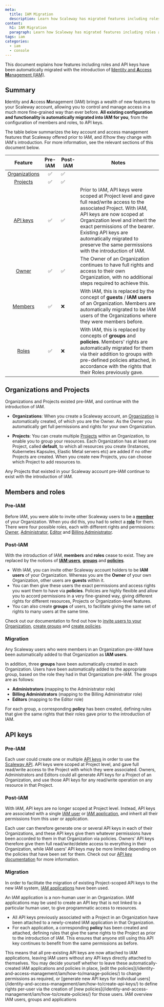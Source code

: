 ```yaml
---
meta:
  title: IAM Migration
  description: Learn how Scaleway has migrated features including roles and API keys with the introduction of IAM
content:
  h1: IAM Migration
  paragraph: Learn how Scaleway has migrated features including roles and API keys with the introduction of IAM
tags: iam
categories: 
  - iam
  - console
---
```


This document explains how features including roles and API keys have been automatically migrated with the introduction of [**I**dentity and **A**ccess **M**anagement (IAM)](/identity-and-access-management/iam/).

## Summary

**I**dentity and **A**ccess **M**anagement (IAM) brings a wealth of new features to your Scaleway account, allowing you to control and manage access in a much more fine-grained way than ever before. **All existing configuration and functionality is automatically migrated into IAM for you**, from the configuration of members and roles, to API keys.

The table below summarizes the key account and access management features that Scaleway offered prior to IAM, and if/how they change with IAM's introduction. For more information, see the relevant sections of this document below.

|                                     Feature                                    | Pre-IAM | Post-IAM | Notes                                                                                                                                                                                                                                                                                                                               |
|:------------------------------------------------------------------------------:|:-------:|----------|-------------------------------------------------------------------------------------------------------------------------------------------------------------------------------------------------------------------------------------------------------------------------------------------------------------------------------------|
| [Organizations](/identity-and-access-management/iam/concepts/#organization) | ✅       | ✅        |                                                                                                                                                                                                                                                                                                                                     |
| [Projects](/identity-and-access-management/iam/concepts/#project)          | ✅       | ✅        |                                                                                                                                                                                                                                                                                                                                     |
| [API keys](/console/my-account/concepts/#api-key)                          | ✅       | ✅        | Prior to IAM, API keys were scoped at Project level and gave full read/write access to the associated Project. With IAM, API keys are now scoped at Organization level and inherit the exact permissions of the bearer. Existing API keys are automatically migrated to preserve the same permissions with the introduction of IAM. |
| [Owner](/console/my-project/concepts#owner)                                | ✅       | ✅        | The Owner of an Organization continues to have full rights and access to their own Organization, with no additional steps required to achieve this.                                                                                                                                                                                 |
| [Members](/console/my-account/concepts/#members)                           | ✅       | ❌        | With IAM, this is replaced by the concept of  **guests** / **IAM users** of an Organization. Members are automatically migrated to be IAM users of the Organizations where they were members before.                                                                                                                                    |
| [Roles](/console/my-account/concepts/#roles)                               | ✅       | ❌        | With IAM, this is replaced by concepts of  **groups**  and  **policies**. Members' rights are automatically migrated for them via their addition to groups with pre-defined policies attached, in accordance with the rights that their Roles previously gave.                                                                 |                                                                                                                                                                                                                         
## Organizations and Projects

Organizations and Projects existed pre-IAM, and continue with the introduction of IAM.

- **Organizations**: When you create a Scaleway account, an [Organization](/identity-and-access-management/iam/concepts#organization) is automatically created, of which you are the Owner. As the Owner you automatically get full permissions and rights for your own Organization. 

- **Projects**: You can create multiple [Projects](/identity-and-access-management/iam/concepts#project) within an Organization, to enable you to group your resources. Each Organization has at least one Project, called **default**, to which all resources you create (Instances, Kubernetes Kapsules, Elastic Metal servers etc) are added if no other Projects are created. When you create new Projects, you can choose which Project to add resources to.

Any Projects that existed in your Scaleway account pre-IAM continue to exist with the introduction of IAM.

## Members and roles

### Pre-IAM

Before IAM, you were able to invite other Scaleway users to be a [**member**](/console/my-account/concepts/#members) of your Organization. When you did this, you had to select a [**role**](/console/my-account/concepts/#roles) for them. There were four possible roles, each with different rights and permissions: [Owner](/console/my-project/concepts#owner), [Administrator](/console/my-project/concepts#administrator), [Editor](/console/my-project/concepts#editor) and [Billing Administrator](/console/my-project/concepts#billing-administrator).

<Lightbox src="scaleway-roles-hierarchy.webp" alt="" />

### Post-IAM

With the introduction of IAM, **members** and **roles** cease to exist. They are replaced by the notions of [**IAM users**](/identity-and-access-management/iam/concepts/#user), [**groups**](/identity-and-access-management/iam/concepts/#group) and [**policies**](/identity-and-access-management/iam/concepts/#policy).

- With IAM, you can invite other Scaleway account holders to be **IAM users** of your Organization. Whereas you are the **Owner** of your own Organization, other users are **guests** within it.
- You can then give these users the exact permissions and access rights you want them to have via **policies**. Policies are highly flexible and allow you to accord permissions in a very fine-grained way, giving different rights for different resources, Projects or Organization-level features. 
- You can also create **groups** of users, to facilitate giving the same set of rights to many users at the same time.

Check out our documentation to find out how to [invite users to your Organization](/identity-and-access-management/iam/how-to/invite-user-to-orga/), [create groups](/identity-and-access-management/iam/how-to/create-group/) and [create policies](/identity-and-access-management/iam/how-to/create-policy/).

### Migration

Any Scaleway users who were members in an Organization pre-IAM have been automatically added to that Organization as **IAM users**.

In addition, three **groups** have been automatically created in each Organization. Users have been automatically added to the appropriate group, based on the role they had in that Organization pre-IAM. The groups are as follows: 

- **Administrators** (mapping to the Administrator role)
- **Billing Administrators** (mapping to the Billing Administrator role)
- **Editors** (mapping to the Editor role) 

For each group, a corresponding **policy** has been created, defining rules that give the same rights that their roles gave prior to the introduction of IAM.

## API keys

### Pre-IAM

Each user could create one or multiple [API keys](/console/my-account/concepts/#api-key) in order to use the [Scaleway API](https://developers.scaleway.com/en/). API keys were scoped at Project level, and gave full read/write access to the Project with which they were associated. Owners, Administrators and Editors could all generate API keys for a Project of an Organization, and use those API keys for any read/write operation on any resource in that Project. 


### Post-IAM

With IAM, API keys are no longer scoped at Project level. Instead, API keys are associated with a single [IAM user](/identity-and-access-management/iam/concepts/#user) or [IAM application](/identity-and-access-management/iam/concepts/#application), and inherit all their permissions from this user or application. 

Each user can therefore generate one or several API keys in each of their Organizations, and these API keys give them whatever permissions have been accorded to them in that Organization via policies. Owners' API keys therefore give them full read/write/delete access to everything in their Organization, while IAM users' API keys may be more limited depending on the policies that have been set for them. Check out our [API key documentation](/identity-and-access-management/iam/how-to/create-api-keys) for more information.

### Migration

In order to facilitate the migration of existing Project-scoped API keys to the new IAM system, [IAM applications](/identity-and-access-management/iam/concepts/#application) have been used.

An IAM application is a non-human user in an Organization. IAM applications may be used to create an API key that is not linked to a particular human user, to give programmatic access to resources. 

- All API keys previously associated with a Project in an Organization have been attached to a newly-created IAM application in that Organization. 
- For each application, a corresponding **policy** has been created and attached, defining rules that give the same rights to the Project as prior to the introduction of IAM. This ensures that anyone still using this API key continues to benefit from the same permissions as before.

<Message type="note">
  This means that all pre-existing API keys are now attached to IAM applications, leaving IAM users without any API keys directly attached to themselves. You may decide yourself whether to leave these automatically-created IAM applications and policies in place, [edit the policies](/identity-and-access-management/iam/how-to/manage-policies/) to change permissions as required, or [generate new API keys for individual users](/identity-and-access-management/iam/how-to/create-api-keys/) to define rights per-user via the creation of [new policies](/identity-and-access-management/iam/how-to/create-policies/) for those users.
</Message>


<Navigation title="See Also">
  <PreviousButton to="/identity-and-access-management/iam/reference-content/overview/">IAM overview</PreviousButton>
  <NextButton to="/identity-and-access-management/iam/reference-content/users-groups-and-applications">IAM users, groups and applications</NextButton>
</Navigation>